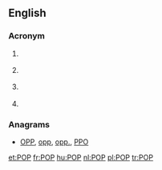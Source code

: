 {{also|Pop|pop}}
==English==

===Acronym===
{{en-acronym}}

# {{context|weather}} {{acronym of|[[probability]] of [[precipitation]]}}
# {{context|telecommunications}} {{acronym of|[[point]] of [[presence]]}}
# {{context|trade}} {{acronym of|{{w|Point of Purchase}}}}
# {{context|Internet}} {{acronym of|{{w|Post Office Protocol}}}}

===Anagrams===
* [[OPP#English|OPP]], [[opp#English|opp]], [[opp.#English|opp.]], [[PPO#English|PPO]]

[[et:POP]]
[[fr:POP]]
[[hu:POP]]
[[nl:POP]]
[[pl:POP]]
[[tr:POP]]